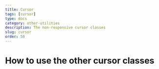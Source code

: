 ---
title: Cursor
tags: [cursor]
type: docs
category: other-utilities
description: The non-responsive cursor classes
slug: cursor
order: 50
---

# How to use the other cursor classes
